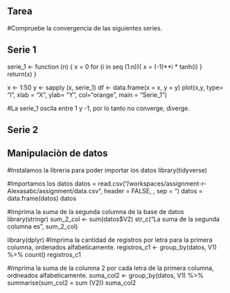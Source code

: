 ## Tarea

#Compruebe la convergencia de las siguientes series.

## Serie 1
serie_1 <- function (n) {
  x = 0
  for (i in seq (1:n)){
    x = (-1)**i * tanh(i)
  }    
return(x)
}

x <- 1:50
y <- sapply (x, serie_1)
df <- data.frame(x = x, y = y)
plot(x,y, type= "l", xlab = "X", ylab= "Y", col="orange", main = "Serie_1")

#La serie_1 oscila entre 1 y -1, por lo tanto no converge, diverge.

## Serie 2













## Manipulaciòn de datos
#Instalamos la libreria para poder importar los datos
library(tidyverse)

#Importamos los datos
datos = read.csv("/workspaces/assignment-r-Alexasabc/assignment/data.csv", header = FALSE, , sep = "\t")
datos = data.frame(datos)
datos

#Imprima la suma de la segunda columna de la base de datos
library(stringr)
sum_2_col <- sum(datos$V2)
str_c("La suma de la segunda columna es ", sum_2_col)

library(dplyr)
#Imprima la cantidad de registros por letra para la primera columna, ordenados alfabeticamente.
registros_c1 <- group_by(datos, V1) %>% 
  count()
registros_c1

#Imprima la suma de la columna 2 por cada letra de la primera columna, ordneados alfabeticamente.
suma_col2 <- group_by(datos, V1) %>% 
  summarise(sum_col2 = sum (V2))
suma_col2
